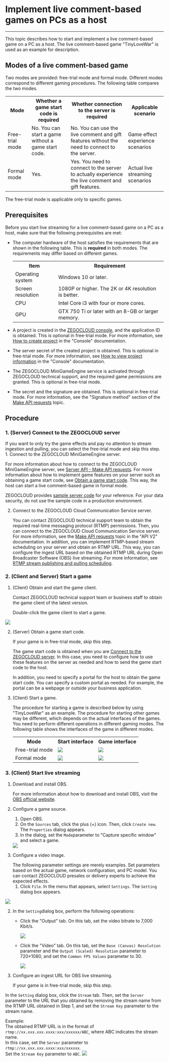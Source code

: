 # Implement live comment-based games on PCs as a host

- - -


This topic describes how to start and implement a live comment-based game on a PC as a host. The live comment-based game "TinyLoveWar" is used as an example for description.

## Modes of a live comment-based game

Two modes are provided: free-trial mode and formal mode. Different modes correspond to different gaming procedures. The following table compares the two modes.

<table>
  <tbody>
    <tr>
      <th>Mode</th>
      <th>Whether a game start code is required</th>
      <th>Whether connection to the server is required</th>
      <th>Applicable scenario</th>
    </tr>
    <tr>
      <td>Free-trial mode</td>
      <td>No. You can start a game without a game start code. </td>
      <td>No. You can use the live comment and gift features without the need to connect to the server. </td>
      <td>Game effect experience scenarios </td>
    </tr>
    <tr>
      <td>Formal mode</td>
      <td>Yes. </td>
      <td>Yes. You need to connect to the server to actually experience the live comment and gift features.</td>
      <td>Actual live streaming scenarios </td>
    </tr>
  </tbody>
</table>

<Warning title="Warning">
The free-trial mode is applicable only to specific games.
</Warning>

## Prerequisites

Before you start live streaming for a live comment-based game on a PC as a host, make sure that the following prerequisites are met:

- The computer hardware of the host satisfies the requirements that are shown in the following table. This is **required** in both modes. The requirements may differ based on different games.
  <table>
    <tbody>
      <tr>
        <th>Item</th>
        <th>Requirement</th>
      </tr>
      <tr>
        <td>Operating system</td>
        <td>Windows 10 or later. </td>
      </tr>
      <tr>
        <td>Screen resolution</td>
        <td>1080P or higher. The 2K or 4K resolution is better.</td>
      </tr>
      <tr>
        <td>CPU</td>
        <td>Intel Core i3 with four or more cores. </td>
      </tr>
      <tr>
        <td>GPU</td>
        <td>GTX 750 Ti or later with an 8-GB or larger memory. </td>
      </tr>
    </tbody>
  </table>

- A project is created in the [ZEGOCLOUD console](https://console.zegocloud.com/account/login), and the application ID is obtained. This is optional in free-trial mode. For more information, see [How to create  project](https://www.zegocloud.com/docs/admin-console/create-projects?platform=all&language=all) in the "Console" documentation.
- The server secret of the created project is obtained. This is optional in free-trial mode. For more information, see [How to view project information](https://www.zegocloud.com/docs/admin-console/view-project-information?platform=all&language=all) in the "Console" documentation.
- The ZEGOCLOUD MiniGameEngine service is activated through ZEGOCLOUD technical support, and the required game permissions are granted. This is optional in free-trial mode.
- The secret and the signature are obtained. This is optional in free-trial mode. For more information, see the "Signature method" section of the [Make API requests](/mini-game-server/making-api-requests) topic.

## Procedure

<a id="zego_server"></a>

### 1\. (Server) Connect to the ZEGOCLOUD server

<Note title="Note">
If you want to only try the game effects and pay no attention to stream ingestion and pulling, you can select the free-trial mode and skip this step.

</Note>
1. Connect to the ZEGOCLOUD MiniGameEngine server.
   
   For more information about how to connect to the ZEGOCLOUD MiniGameEngine server, see [Server API - Make API requests](/mini-game-server/making-api-requests). For more information about how to implement game features on your server such as obtaining a game start code, see [Obtain a game start code](/mini-game-server/bullet-comments-games-related/get-activation-code). This way, the host can start a live comment-based game in formal mode.
   
   ZEGOCLOUD provides [sample server code](../../Download.mdx) for your reference. For your data security, do not use the sample code in a production environment.

2. Connect to the ZEGOCLOUD Cloud Communication Service server.
   
   You can contact ZEGOCLOUD technical support team to obtain the required real-time messaging protocol (RTMP) permissions. Then, you can connect to the ZEGOCLOUD Cloud Communication Service server. For more information, see the [Make API requests](https://www.zegocloud.com/docs/mini-game-server/making-api-requests) topic in the "API V2" documentation. In addition, you can implement RTMP-based stream scheduling on your server and obtain an RTMP URL. This way, you can configure the ingest URL based on the obtained RTMP URL during Open Broadcaster Software (OBS) live streaming. For more information, see [RTMP stream publishing and pulling scheduling](https://docs.zegocloud.com/article/16784).

<a id="startGame"></a>

### 2\. (Client and Server) Start a game

1. (Client) Obtain and start the game client.
   
   Contact ZEGOCLOUD technical support team or business staff to obtain the game client of the latest version.
   
   Double-click the game client to start a game.
   
<Frame width="512" height="auto" caption="">
  <img src="https://doc-media.zego.im/sdk-doc/Pics/MiniGames/16764_1.jpeg" />
</Frame>

2. (Server) Obtain a game start code.
   
    <Note title="Note">
   If your game is in free-trial mode, skip this step.
   
    </Note>

   The game start code is obtained when you are [Connect to the ZEGOCLOUD server](/mini-game-ios/quick-start/damaku-games-quick-start/live-streaming-games-on-pc#zego_server). In this case, you need to configure how to use these features on the server as needed and how to send the game start code to the host.
   
    <Note title="Note">
   In addition, you need to specify a portal for the host to obtain the game start code. You can specify a custom portal as needed. For example, the portal can be a webpage or outside your business application.
   
    </Note>

3. (Client) Start a game.
   
    <Warning title="Warning">
   The procedure for starting a game is described below by using "TinyLoveWar" as an example. The procedure for starting other games may be different, which depends on the actual interfaces of the games.
   
    </Warning>
   You need to perform different operations in different gaming modes. The following table shows the interfaces of the game in different modes.
   
    <table>
    
    <tbody><tr>
    <th>Mode</th>
    <th>Start interface</th>
    <th>Game interface</th>
    </tr>
    <tr>
    <td>Free-trial mode</td>
    <td><Frame width="512" height="auto" caption=""><img src="https://doc-media.zego.im/sdk-doc/Pics/MiniGames/trial_danmaku_game_start.png" /></Frame></td>
    <td><Frame width="512" height="auto" caption=""><img src="https://doc-media.zego.im/sdk-doc/Pics/MiniGames/trial_danmaku_game_ingame.png" /></Frame></td>
    </tr>
    <tr>
    <td>Formal mode</td>
    <td><Frame width="512" height="auto" caption=""><img src="https://doc-media.zego.im/sdk-doc/Pics/MiniGames/release_danmaku_game_start.jpeg" /></Frame></td>
    <td><Frame width="512" height="auto" caption=""><img src="https://doc-media.zego.im/sdk-doc/Pics/MiniGames/release_danmaku_game_ingame.png" /></Frame></td>
    </tr>
    </tbody></table>


<a id="startLive"></a>

### 3\. (Client) Start live streaming

1. Download and install OBS.
   
   For more information about how to download and install OBS, visit the [OBS official website](https://obsproject.com/).

2. Configure a game source.
   
   1. Open OBS.
   2. On the `Sources` tab, click the plus (+) icon. Then, click `Create new`. The `Properties` dialog appears.
   3. In the dialog, set the `Mode`parameter to "Capture specific window" and select a game.

    <Frame width="512" height="auto" caption=""><img src="https://doc-media.zego.im/sdk-doc/Pics/MiniGames/16764_2_3.jpeg" /></Frame>
    

3. Configure a video image.
   
    <Note title="Note">
   The following parameter settings are merely examples. Set parameters based on the actual game, network configuration, and PC model. You can contact ZEGOCLOUD presales or delivery experts to achieve the expected effects.
    </Note>
   
   1. Click `File`. In the menu that appears, select `Settings`. The `Setting` dialog box appears.
 <Frame width="512" height="auto" caption=""><img src="https://doc-media.zego.im/sdk-doc/Pics/MiniGames/16764_2.jpeg" /></Frame>
   
   2. In the `Setting`dialog box, perform the following operations:
      - Click the "Output" tab. On this tab, set the video bitrate to 7,000 Kbit/s.
        <Frame width="512" height="auto" caption=""><img src="https://doc-media.zego.im/sdk-doc/Pics/MiniGames/16764_3.jpeg" /></Frame>
      
      - Click the "Video" tab. On this tab, set the `Base (Canvas) Resolution` parameter and the `Output (Scaled) Resolution` parameter to 720×1080, and set the `Common FPS Values` parameter to 30.

          <Frame width="512" height="auto" caption=""><img src="https://doc-media.zego.im/sdk-doc/Pics/MiniGames/16764_4.jpeg" /></Frame>

4. Configure an ingest URL for OBS live streaming.
   
    <Note title="Note">
   If your game is in free-trial mode, skip this step.
   
    </Note>
   
In the `Setting` dialog box, click the `Stream` tab. Then, set the `Server` parameter to the URL that you obtained by removing the stream name from the RTMP URL obtained in Step 1, and set the `Stream Key` parameter to the stream name.
   
   Example:   
The obtained RTMP URL is in the format of `rtmp://xx.xxx.xxx.xxxx:xxx/xxxxxx/ABC`, where ABC indicates the stream name.   
In this case, set the `Server` parameter to `rtmp://xx.xxx.xxx.xxxx:xxx/xxxxxx`.   
Set the `Stream Key` parameter to `ABC`.
       <Frame width="512" height="auto" caption=""><img src="https://doc-media.zego.im/sdk-doc/Pics/MiniGames/16764_5.jpeg" /></Frame>
